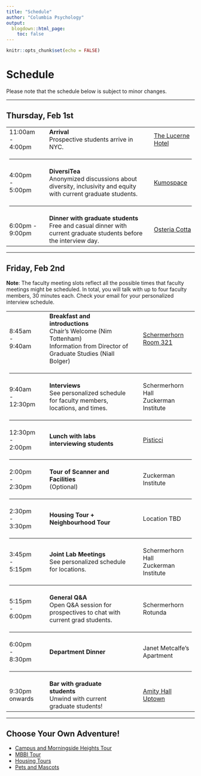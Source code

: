 ```yaml
---
title: "Schedule"
author: "Columbia Psychology"
output:
  blogdown::html_page:
    toc: false
---
```


```r
knitr::opts_chunk$set(echo = FALSE)
```

# Schedule

Please note that the schedule below is subject to minor changes.

------------------------------------------------------------------------

## Thursday, Feb 1st

<table style="width:100%;">
  <tr>
    <td style="padding-right: 30px; width:20%">11:00am - 4:00pm</td>
    <td style="padding-right: 30px;"><strong>Arrival</strong><br>Prospective students arrive in NYC.</td>
    <td><a href="https://thelucernehotel.com/">The Lucerne Hotel</a></td>
  </tr>
  <tr>
    <td colspan="3"><hr></td>
  </tr>
  <tr>
    <td style="padding-right: 30px;">4:00pm - 5:00pm</td>
    <td style="padding-right: 30px;"><strong>DiversiTea</strong><br>Anonymized discussions about diversity, inclusivity and equity with current graduate students.</td>
    <td><a href="https://www.kumospace.com/cu-psych-prosp-2024" target="_blank">Kumospace</a></td>
  </tr>
  <tr>
    <td colspan="3"><hr></td>
  </tr>
  <tr>
    <td style="padding-right: 15px;">6:00pm - 9:00pm</td>
    <td style="padding-right: 15px;"><strong>Dinner with graduate students</strong><br>Free and casual dinner with current graduate students before the interview day.</td>
    <td><a href="https://cottanyc.com/" target="_blank">Osteria Cotta</a></td>
  </tr>
</table>

------------------------------------------------------------------------

## Friday, Feb 2nd

<b>Note</b>: The faculty meeting slots reflect all the possible times that faculty meetings might be scheduled. In total, you will talk with up to four faculty members, 30 minutes each. Check your email for your personalized interview schedule.

<table style="width:100%;">
  <tr>
    <td style="padding-right: 30px; width:20%">8:45am - 9:40am</td>
    <td style="padding-right: 30px;">
      <strong>Breakfast and introductions</strong><br>
      Chair's Welcome (Nim Tottenham)<br>
      Information from Director of Graduate Studies (Niall Bolger)
    </td>
    <td><a href="https://visit.columbia.edu/content/maps-and-directions-update" target="_blank">Schermerhorn Room 321</a></td>
  </tr>
  <tr>
    <td colspan="3"><hr></td>
  </tr>
  <tr>
    <td style="padding-right: 30px;">9:40am - 12:30pm</td>
    <td style="padding-right: 30px;">
      <strong>Interviews</strong><br>
      See personalized schedule for faculty members, locations, and times.
    </td>
    <td>Schermerhorn Hall<br>
    Zuckerman Institute</td>
  </tr>
  <tr>
    <td colspan="3"><hr></td>
  </tr>
  <tr>
    <td style="padding-right: 30px;">12:30pm - 2:00pm</td>
    <td style="padding-right: 30px;">
      <strong>Lunch with labs interviewing students</strong>
    </td>
    <td><a href="https://www.pisticcinyc.com/" target="_blank">Pisticci</a></td>
  </tr>
  <tr>
    <td colspan="3"><hr></td>
  </tr>
  <tr>
    <td style="padding-right: 30px;">2:00pm - 2:30pm</td>
    <td style="padding-right: 30px;">
      <strong>Tour of Scanner and Facilities</strong><br>
      (Optional)
    </td>
    <td>Zuckerman Institute</td>
  </tr>
  </tr>
  <tr>
    <td colspan="3"><hr></td>
  </tr>
  <tr>
    <td style="padding-right: 30px;">2:30pm - 3:30pm</td>
    <td style="padding-right: 30px;">
      <strong>Housing Tour + Neighbourhood Tour</strong><br>
    </td>
    <td>Location TBD</td>
  </tr>
  <tr>
    <td colspan="3"><hr></td>
  </tr>
  <tr>
    <td style="padding-right: 30px;">3:45pm - 5:15pm</td>
    <td style="padding-right: 30px;">
      <strong>Joint Lab Meetings</strong><br>
      See personalized schedule for locations.
    </td>
    <td>Schermerhorn Hall<br>
    Zuckerman Institute</td>
  </tr>
  <tr>
    <td colspan="3"><hr></td>
  </tr>
  <tr>
    <td style="padding-right: 30px;">5:15pm - 6:00pm</td>
    <td style="padding-right: 30px;">
      <strong>General Q&A</strong><br>
      Open Q&A session for prospectives to chat with current grad students.
    </td>
    <td>Schermerhorn Rotunda</td>
  </tr>
  <tr>
    <td colspan="3"><hr></td>
  </tr>
  <tr>
    <td style="padding-right: 30px;">6:00pm - 8:30pm</td>
    <td style="padding-right: 30px;">
      <strong>Department Dinner</strong><br>
    </td>
    <td>Janet Metcalfe's Apartment</td>
  </tr>
  <tr>
    <td colspan="3"><hr></td>
  </tr>
  <tr>
    <td style="padding-right: 30px;">9:30pm onwards</td>
    <td style="padding-right: 30px;">
      <strong>Bar with graduate students</strong><br>
      Unwind with current graduate students!
    </td>
    <td><a href="https://www.amityhalluptown.com/" target="_blank">Amity Hall Uptown</a></td>
  </tr>
</table>


------------------------------------------------------------------------

## Choose Your Own Adventure!



-   [Campus and Morningside Heights Tour](/tour#campus-and-morningside-heights)
-   [MBBI Tour](/tour#mbbi)
-   [Housing Tours](/tour#housing)
-   [Pets and Mascots](/pets)
